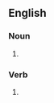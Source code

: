 ==English==

===Noun===
{{head|en|noun plural form}}

# {{plural of|autograph|lang=en}}

===Verb===
{{head|en|verb form}}

# {{en-third-person singular of|autograph}}